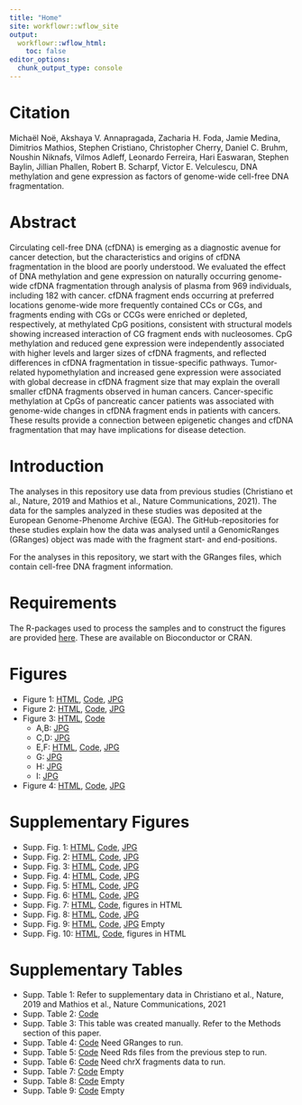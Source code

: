 ```yaml
---
title: "Home"
site: workflowr::wflow_site
output:
  workflowr::wflow_html:
    toc: false
editor_options:
  chunk_output_type: console
---
```


# Citation
Michaël Noë, Akshaya V. Annapragada, Zacharia H. Foda, Jamie Medina, Dimitrios Mathios, Stephen Cristiano, Christopher Cherry, Daniel C. Bruhm, Noushin Niknafs, Vilmos Adleff, Leonardo Ferreira, Hari Easwaran, Stephen Baylin, Jillian Phallen, Robert B. Scharpf, Victor E. Velculescu,
DNA methylation and gene expression as factors of genome-wide cell-free DNA fragmentation.

# Abstract
Circulating cell-free DNA (cfDNA) is emerging as a diagnostic avenue for cancer detection, but the characteristics and origins of cfDNA fragmentation in the blood are poorly understood. We evaluated the effect of DNA methylation and gene expression on naturally occurring genome- wide cfDNA fragmentation through analysis of plasma from 969 individuals, including 182 with cancer. cfDNA fragment ends occurring at preferred locations genome-wide more frequently contained CCs or CGs, and fragments ending with CGs or CCGs were enriched or depleted, respectively, at methylated CpG positions, consistent with structural models showing increased interaction of CG fragment ends with nucleosomes. CpG methylation and reduced gene expression were independently associated with higher levels and larger sizes of cfDNA fragments, and reflected differences in cfDNA fragmentation in tissue-specific pathways. Tumor-related hypomethylation and increased gene expression were associated with global decrease in cfDNA fragment size that may explain the overall smaller cfDNA fragments observed in human cancers. Cancer-specific methylation at CpGs of pancreatic cancer patients was associated with genome-wide changes in cfDNA fragment ends in patients with cancers. These results provide a connection between epigenetic changes and cfDNA fragmentation that may have implications for disease detection.

# Introduction
The analyses in this repository use data from previous studies (Christiano et al., Nature, 2019 and Mathios et al., Nature Communications, 2021). The data for the samples analyzed in these studies was deposited at the European Genome-Phenome Archive (EGA). The GitHub-repositories for these studies explain how the data was analysed until a GenomicRanges (GRanges) object was made with the fragment start- and end-positions.

For the analyses in this repository, we start with the GRanges files, which contain cell-free DNA fragment information.

# Requirements
The R-packages used to process the samples and to construct the figures are provided [here](../docs/SessionInfo.html). These are available on Bioconductor or CRAN.

# Figures
- Figure 1: [HTML](../docs/Figure1.html), [Code](../analysis/Figure1.Rmd), [JPG](../docs/figure/Fig_1.jpg) 
- Figure 2: [HTML](../docs/Figure2.html), [Code](../analysis/Figure2.Rmd), [JPG](../docs/figure/Fig_2.jpg)
- Figure 3: [HTML](../docs/Figure3.html), [Code](../analysis/Figure3.Rmd)
  - A,B: [JPG](../docs/figure/Fig_3AB.jpg)
  - C,D: [JPG](../docs/figure/Fig_3CD.jpg)
  - E,F: [HTML](../docs/Figure3E.html), [Code](../analysis/Figure3E.Rmd), [JPG](../docs/figure/Fig_3EF.jpg)
  - G: [JPG](../docs/figure/Fig_3G.jpg)
  - H: [JPG](../docs/figure/Fig_3H_multivar.jpg)
  - I: [JPG](../docs/figure/Fig_3I.jpg) 
- Figure 4: [HTML](../docs/Figure4.html), [Code](../analysis/Figure4.Rmd), [JPG](../docs/figure/Fig_4.jpg)

# Supplementary Figures
- Supp. Fig. 1: [HTML](../docs/Supplementary_Figure1.html), [Code](../analysis/Supplementary_Figure1.Rmd), [JPG](../docs/figure/Supplementary_Fig_1.jpg)
- Supp. Fig. 2: [HTML](../docs/Supplementary_Figure2.html), [Code](../analysis/Supplementary_Figure2.Rmd), [JPG](../docs/figure/Supplementary_Fig_2.jpg)
- Supp. Fig. 3: [HTML](../docs/Supplementary_Figure3.html), [Code](../analysis/Supplementary_Figure3.Rmd), [JPG](../docs/figure/Supplementary_Fig_3.jpg)
- Supp. Fig. 4: [HTML](../docs/Supplementary_Figure4.html), [Code](../analysis/Supplementary_Figure4.Rmd), [JPG](../docs/figure/Supplementary_Fig_4.jpg)
- Supp. Fig. 5: [HTML](../docs/Supplementary_Figure5.html), [Code](../analysis/Supplementary_Figure5.Rmd), [JPG](../docs/figure/Supplementary_Fig_5.jpg)
- Supp. Fig. 6: [HTML](../docs/Supplementary_Figure6.html), [Code](../analysis/Supplementary_Figure6.Rmd), [JPG](../docs/figure/Supplementary_Fig_6.jpg)
- Supp. Fig. 7: [HTML](../docs/Supplementary_Figure7.html), [Code](../analysis/Supplementary_Figure7.Rmd), figures in HTML
- Supp. Fig. 8: [HTML](../docs/Supplementary_Figure8.html), [Code](../analysis/Supplementary_Figure8.Rmd), [JPG](../docs/figure/Supplementary_Fig_8.jpg)
- Supp. Fig. 9: [HTML](), [Code](), [JPG]() Empty
- Supp. Fig. 10: [HTML](../docs/Supplementary_Figure10.html), [Code](../analysis/Supplementary_Figure10.Rmd), figures in HTML

# Supplementary Tables
- Supp. Table 1: Refer to supplementary data in Christiano et al., Nature, 2019 and Mathios et al., Nature Communications, 2021 
- Supp. Table 2: [Code](../code/SuppTable2.Rmd)
- Supp. Table 3: This table was created manually. Refer to the Methods section of this paper. 
- Supp. Table 4: [Code](../code/SuppTable4.Rmd) Need GRanges to run.
- Supp. Table 5: [Code](../code/SuppTable5.Rmd) Need Rds files from the previous step to run.
- Supp. Table 6: [Code](../code/SuppTable6.Rmd) Need chrX fragments data to run.
- Supp. Table 7: [Code]() Empty
- Supp. Table 8: [Code]() Empty
- Supp. Table 9: [Code]() Empty

